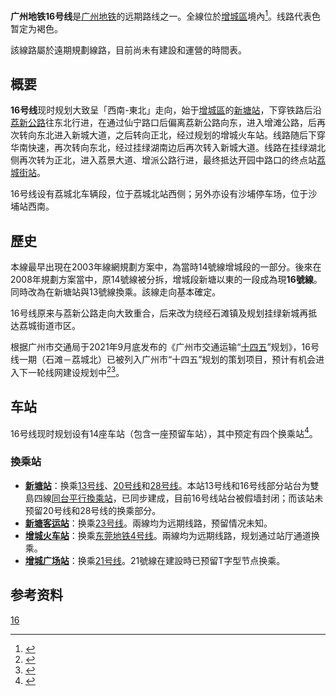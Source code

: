 {{Future public transportation}}
{{Infobox rail system-route
|rail_name=广州地铁16号线
|other_name=<!--荔城线-->
|banner_color={{广州地铁标志色|16}}
|image=
|caption=
|locale=[[中国|中国]][[广东省|广东省]][[广州市|广州市]]
|service_type=[[城市轨道交通系统|城市轨道交通系统]]
|network=[[广州地铁|广州地铁]]
|status=规划中
|start=[[新塘站_(广州地铁)|新塘]]
|end=[[荔城北站|荔城北]]
|begin_operation=
|system_length=38.2[[公里|公里]]
|lines=[[双线铁路|双线]]
|character=
|stations=14座
|rollingstock=
|fleet_size=
|max_speed=
|track_gauge={{标准轨}}
|block_signal=
|engine=
|electrified=
|depot=
|owner=广州地铁集团有限公司
|operator=
|route_map={{广州地铁RDT|16}}
}}

'''广州地铁16号线'''是[[广州地铁|广州地铁]]的远期路线之一。全線位於[[增城区|增城區]]境內<ref>{{Cite news |url=http://gd.people.com.cn/n2/2021/0425/c123932-34693651.html |title=广州地铁16号线拟设4个换乘站 |author=李天研 |work=广州日报 |date=2021-04-25 |via=人民网 |accessdate=2021-04-25 |archive-date=2021-04-25 |archive-url=https://web.archive.org/web/20210425091310/http://gd.people.com.cn/n2/2021/0425/c123932-34693651.html |dead-url=no }}</ref>。线路代表色暂定为褐色。

該線路屬於遠期規劃線路，目前尚未有建設和運營的時間表。

== 概要 ==
'''16号线'''现时规划大致呈「西南-東北」走向，始于[[增城區|增城區]]的[[新塘站_(广州地铁)|新塘站]]，下穿铁路后沿[[荔新公路|荔新公路]]往东北行进，在通过仙宁路口后偏离荔新公路向东，进入增滩公路，后再次转向东北进入新城大道，之后转向正北，经过规划的增城火车站。线路随后下穿华南快速，再次转向东北，经过挂绿湖南边后再次转入新城大道。线路在挂绿湖北侧再次转为正北，进入荔景大道、增派公路行进，最终抵达开园中路口的终点站[[荔城街站|荔城街站]]。

16号线设有荔城北车辆段，位于荔城北站西侧；另外亦设有沙埔停车场，位于沙埔站西南。

==歷史==
本線最早出現在2003年線網規劃方案中，為當時14號線增城段的一部分。後來在2008年規劃方案當中，原14號線被分拆，增城段新塘以東的一段成為現'''16號線'''。同時改為在新塘站與13號線換乘。該線走向基本確定。

16号线原来与荔新公路走向大致重合，后来改为绕经石滩镇及规划挂绿新城再抵达荔城街道市区。

根据广州市交通局于2021年9月底发布的《广州市交通运输“[[中华人民共和国国民经济和社会发展第十四个五年规划和2035年远景目标纲要|十四五]]”规划》，16号线一期（石滩－荔城北）已被列入广州市“十四五”规划的策划项目，预计有机会进入下一轮线网建设规划中<ref>{{Cite web |title=广州市交通运输“十四五”规划 |url=http://jtj.gz.gov.cn/attachment/6/6981/6981953/7822200.pdf |access-date=2021-10-10 |date=2021-09-29 |publisher=广州市交通运输局 |archive-url=https://web.archive.org/web/20211010024956/http://jtj.gz.gov.cn/attachment/6/6981/6981953/7822200.pdf |archive-date=2021-10-10 |dead-url=no }}</ref><ref>{{Cite news |url=https://news.dayoo.com/guangzhou/202110/10/139995_54075095.htm |title=“十四五”时期广州拟建9条地铁，有你家门口的吗？ |author=李天研 |work=广州日报 |date=2021-10-10}}</ref>。

== 车站 ==
16号线现时规划设有14座车站（包含一座预留车站），其中预定有四个换乘站<ref>{{Cite news |url=http://www.sznews.com/news/content/2021-04/25/content_24161339.htm |title=广州地铁16号线来了！其中11座车站曝光 |author=李天研 |work=广州日报 |date=2021-04-25 |via=深圳新闻网 |accessdate=2021-04-25 |archive-date=2021-04-25 |archive-url=https://web.archive.org/web/20210425091311/http://www.sznews.com/news/content/2021-04/25/content_24161339.htm |dead-url=no }}</ref>。
{{广州地铁16号线车站列表}}

===換乘站===
* '''[[新塘站_(广州地铁)|新塘站]]'''：换乘[[广州地铁13号线|13号线]]、[[广州地铁20号线|20号线]]和[[广州地铁28号线|28号线]]。本站13号线和16号线部分站台为雙島四線[[跨月台轉車站|同台平行換乘站]]，已同步建成，目前16号线站台被假墙封闭；而该站未预留20号线和28号线的换乘部分。
* '''[[新塘客运站_(地铁)|新塘客运站]]'''：换乘[[廣州地鐵23號線|23号线]]。兩線均为远期线路，预留情况未知。
* '''[[增城火车站_(地铁)|增城火车站]]'''：换乘[[东莞地铁4号线|东莞地铁4号线]]。兩線均为远期线路，规划通过站厅通道换乘。
* '''[[增城广场站|增城广场站]]'''：换乘[[廣州地鐵21號線|21号线]]。21號線在建設時已预留T字型节点换乘。

== 参考资料 ==
{{Reflist}}

{{广州地铁16号线|nocat}}
{{广州轨道交通}}

[[Category:廣州地鐵路線|16]]